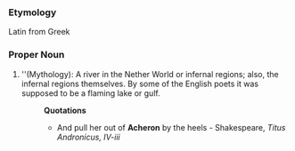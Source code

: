 ===Etymology===
Latin from Greek
===Proper Noun===
#''(Mythology): A river in the Nether World or infernal regions; also, the infernal regions themselves. By some of the English poets it was supposed to be a flaming lake or gulf.
#:'''Quotations'''
#:*And pull her out of '''Acheron''' by the heels - Shakespeare, ''Titus Andronicus, IV-iii''